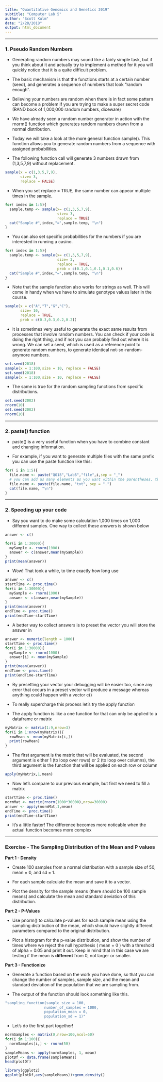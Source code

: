 ```yaml
---
title: "Quantitative Genomics and Genetics 2019"
subtitle: "Computer Lab 5"
author: "Scott Kulm"
date: "2/28/2018"
output: html_document
---
```


--------------------------------------------------------------------------

### 1. Pseudo Random Numbers

- Generating random numbers may sound like a fairly simple task, but if you think about it and actually try to implement a method for it you will quickly notice that it is a quite difficult problem. 

- The basic mechanism is that the functions starts at a certain number (seed), and generates a sequence of numbers that look "random enough".

- Believing your numbers are random when there is in fact some pattern can become a problem if you are trying to make a super secret code (RAND book of 1,000,000 random numbers, diceware)

- We have already seen a random number generator in action with the rnorm() function which generates random numbers drawn from a normal distribution. 

- Today we will take a look at the more general function sample(). This function allows you to generate random numbers from a sequence with assigned probabilities. 

- The following function call will generate 3 numbers drawn from (1,3,5,7,9) without replacement. 

```r
sample(x = c(1,3,5,7,9),
       size= 3, 
       replace = FALSE)
```

- When you set replace = TRUE, the same number can appear multiple times in the sample.

```r
for( index in 1:5){
  sample.temp <- sample(x= c(1,3,5,7,9),
                        size= 3, 
                        replace = TRUE)
  cat("Sample #",index,"=",sample.temp, "\n")
}
```

- You can also set specific probabilities for the numbers if you are interested in running a casino.

```r
for( index in 1:5){
  sample.temp <- sample(x= c(1,3,5,7,9),
                        size= 3, 
                        replace = TRUE, 
                        prob = c(0.1,0.1,0.1,0.1,0.6))
  cat("Sample #",index,"=",sample.temp, "\n")
}
```

- Note that the sample function also works for strings as well. This will come in handy when we have to simulate genotype values later in the course. 

```r
sample(x = c("A","T","G","C"),
       size= 10, 
       replace = TRUE,
       prob = c(0.3,0.3,0.2,0.2))
```

- It is sometimes very useful to generate the exact same results from processes that involve random numbers. You can check if your code is doing the right thing, and if not you can probably find out where it is wrong. We can set a seed, which is used as a reference point to generate random numbers, to generate identical not-so-random-anymore numbers.

```r
set.seed(2018) 
sample(x = 1:100,size = 10, replace = FALSE)
set.seed(2018)
sample(x = 1:100,size = 10, replace = FALSE)
```

- The same is true for the random sampling functions from specific distributions.

```r
set.seed(2002)
rnorm(10)
set.seed(2002)
rnorm(10)
```

--------------------------------------------------------------------------

### 2. paste() function

- paste() is a very useful function when you have to combine constant and changing information.

- For example, if you want to generate multiple files with the same prefix you can use the paste function like this:

```r
for( i in 1:5){
  file.name <- paste("QG18","Lab5","file",i,sep = "_")
  # you can add as many elements as you want within the parentheses, the sep option specifies the separation character
  file.name <- paste(file.name, "txt", sep = ".")
  cat(file.name, "\n")    
}
```

--------------------------------------------------------------------------

### 2. Speeding up your code

- Say you want to do make some calculation 1,000 times on 1,000 different samples.  One way to collect these answers is shown below

```r
answer <- c()

for(i in 1:30000){
  mySample <- rnorm(1000)
  answer <- c(answer,mean(mySample))
}
print(mean(answer))

```

- Wow! That took a while, to time exactly how long use

```r
answer <- c()
startTime <- proc.time()
for(i in 1:30000){
  mySample <- rnorm(1000)
  answer <- c(answer,mean(mySample))
}
print(mean(answer))
endTime <- proc.time()
print(endTime-startTime)
```
- A better way to collect answers is to preset the vector you will store the answer in

```r
answer <- numeric(length = 1000)
startTime <- proc.time()
for(i in 1:30000){
  mySample <- rnorm(1000)
  answer[i] <- mean(mySample)
}
print(mean(answer))
endTime <- proc.time()
print(endTime-startTime)
```

- By presetting your vector your debugging will be easier too, since any error that occurs in a preset vector will produce a message whereas anything could happen with a vector c()

- To really supercharge this process let's try the apply function

- The apply function is like a one function for that can only be applied to a dataframe or matrix

```r
myMatrix <- matrix(1:9,nrow=3)
for(i in 1:nrow(myMatrix)){
  rowMean <- mean(myMatrix[i,])
  print(rowMean)
}
```

- The first argument is the matrix that will be evaluated, the second argument is either 1 (to loop over rows) or 2 (to loop over columns), the third argument is the function that will be applied on each row or column
```r
apply(myMatrix,1,mean)
```

- Now let's compare to our previous example, but first we need to fill a matrix

```r
startTime <- proc.time()
normMat <- matrix(rnorm(1000*30000),nrow=30000)
answer <- apply(normMat,1,mean)
endTime <- proc.time()
print(endTime-startTime)
```

- It's a little faster! The difference becomes more noticable when the actual function becomes more complex

--------------------------------------------------------------------------

### Exercise - The Sampling Distribution of the Mean and P values

**Part 1 - Density**

- Create 100 samples from a normal distribution with a sample size of 50, mean = 0, and sd = 1.

- For each sample calculate the mean and save it to a vector.

- Plot the density for the sample means (there should be 100 sample means) and calculate the mean and standard deviation of this distribution.

**Part 2 - P-Values**

- Use pnorm() to calculate p-values for each sample mean using the sampling distribution of the mean, which should have slightly different parameters compared to the original distribution.

- Plot a histogram for the p-value distribution, and show the number of times where we reject the null hypothesis ( mean = 0 ) with a threshold of alpha = 0.05 and print it out. Keep in mind that in this case we are testing if the mean is **different** from 0, not larger or smaller. 

**Part 3 - Functionize**

- Generate a function based on the work you have done, so that you can change the number of samples, sample size, and the mean and standard deviation of the population that we are sampling from. 

- The output of the function should look something like this. 

```r
"sampling_function(sample_size = 100, 
                  number_of_samples = 1000, 
                  population_mean = 0,
                  population_sd = 1)"
```


- Let's do the first part together!

```r
normSamples <- matrix(0,nrow=100,ncol=50)
for(i in 1:100){
  normSamples[i,] <- rnorm(50)
}
sampleMeans <- apply(normSamples, 1, mean)
plotDf <- data.frame(sampleMeans)
head(plotDf)

library(ggplot2)
ggplot(plotDf,aes(sampleMeans))+geom_density()
```
